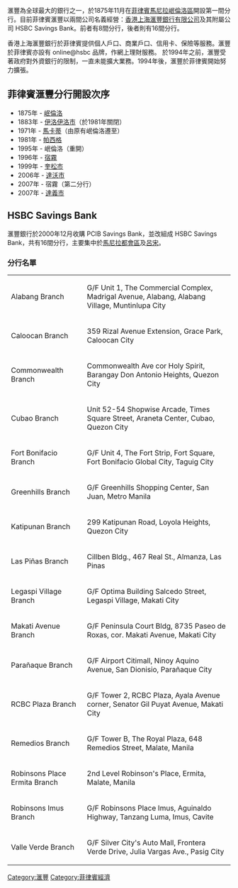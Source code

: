 {{noteTA
|1=zh-cn:马卡蒂; zh-tw:馬卡蒂; zh-hk:馬卡迪;
|2=zh-cn:伊洛伊洛; zh-tw:伊洛伊洛; zh-hk:怡朗;
|3=zh-cn:帕西格; zh-tw:帕西市; zh-hk:巴石市;
|4=zh-cn:奎松; zh-tw:奎松; zh-hk:計順;
|5=zh-cn:博尼法西奧; zh-tw:伯尼法喬; zh-hk:邦尼法紹;
}}
{{Infobox Company |   
  company_name = 香港上海滙豐銀行有限公司 <br>菲律賓分行<br><small>The Hongkong and Shanghai Banking Corporation Limited, Philippines Branch</small> |   
  company_logo = [[File:HSBC_滙豐.svg|200px]] |  
  company_type = 有限公司 |
  company_slogan =  ''The world's local bank'' | 
  parent = [[滙豐控股有限公司|滙豐控股有限公司]]|
  foundation = 1875年 |   
  location = [[菲律賓|菲律賓]] |   
  key_people =  Mark Watkinson（行政總裁）|   
  industry=金融業|
  num_employees =  |   
  homepage = {{URL|https://www.hsbc.com.ph}}
}}
滙豐為全球最大的銀行之一，於1875年11月在[[菲律賓|菲律賓]][[馬尼拉|馬尼拉]][[岷倫洛區|岷倫洛區]]開設第一間分行。目前菲律賓滙豐以兩間公司名義經營：[[香港上海滙豐銀行有限公司|香港上海滙豐銀行有限公司]]及其附屬公司 HSBC Savings Bank。前者有8間分行，後者則有16間分行。

香港上海滙豐銀行於菲律賓提供個人戶口、商業戶口、信用卡、保險等服務。滙豐於菲律賓亦設有 online@hsbc 品牌，作網上理財服務。
於1994年之前，滙豐受著政府對外資銀行的限制，一直未能擴大業務。1994年後，滙豐於菲律賓開始努力擴張。

==菲律賓滙豐分行開設次序==
*1875年 - [[岷倫洛|岷倫洛]]
*1883年 - [[伊洛伊洛市|伊洛伊洛市]]（於1981年關閉）
*1971年 - [[馬卡蒂|馬卡蒂]]（由原有岷倫洛遷至）
*1981年 - [[帕西格|帕西格]]{{le|歐迪卡斯中心|Ortigas Center}}
*1995年 - 岷倫洛（重開）
*1996年 - [[宿霧|宿霧]]
*1999年 - [[奎松市|奎松市]]
*2006年 - [[達沃市|達沃市]]
*2007年 - 宿霧（第二分行）
*2007年 - [[達義市|達義市]]{{le|伯尼法喬國際城|Bonifacio Global City}}

==HSBC Savings Bank==
滙豐銀行於2000年12月收購 PCIB Savings Bank，並改組成 HSBC Savings Bank，共有16間分行，主要集中於[[馬尼拉都會區|馬尼拉都會區]]及[[呂宋|呂宋]]。

===分行名單===
{|class="wikitable"
|-
|Alabang Branch||G/F Unit 1, The Commercial Complex, Madrigal Avenue, Alabang, Alabang Village, Muntinlupa City
|-
|Caloocan Branch||359 Rizal Avenue Extension, Grace Park, Caloocan City
|-
|Commonwealth Branch||Commonwealth Ave cor Holy Spirit, Barangay Don Antonio Heights, Quezon City 
|-
|Cubao Branch||Unit 52-54 Shopwise Arcade, Times Square Street, Araneta Center, Cubao, Quezon City 
|-
|Fort Bonifacio Branch||G/F Unit 4, The Fort Strip, Fort Square, Fort Bonifacio Global City, Taguig City 
|-
|Greenhills Branch|| 	G/F Greenhills Shopping Center, San Juan, Metro Manila 
|-
|Katipunan Branch||299 Katipunan Road, Loyola Heights, Quezon City 
|-
|Las Piñas Branch||Cillben Bldg., 467 Real St., Almanza, Las Pinas 
|-
|Legaspi Village Branch||G/F Optima Building Salcedo Street, Legaspi Village, Makati City 
|-
|Makati Avenue Branch||G/F Peninsula Court Bldg, 8735 Paseo de Roxas, cor. Makati Avenue, Makati City
|-
|Parañaque Branch||G/F Airport Citimall, Ninoy Aquino Avenue, San Dionisio, Parañaque City
|-
|RCBC Plaza Branch||G/F Tower 2, RCBC Plaza, Ayala Avenue corner, Senator Gil Puyat Avenue, Makati City
|-
|Remedios Branch||G/F Tower B, The Royal Plaza, 648 Remedios Street, Malate, Manila
|-
|Robinsons Place Ermita Branch||2nd Level Robinson's Place, Ermita, Malate, Manila
|-
|Robinsons Imus Branch||G/F Robinsons Place Imus, Aguinaldo Highway, Tanzang Luma, Imus, Cavite 
|-
|Valle Verde Branch||G/F Silver City's Auto Mall, Frontera Verde Drive, Julia Vargas Ave., Pasig City
|}

[[Category:滙豐|Category:滙豐]]
[[Category:菲律賓經濟|Category:菲律賓經濟]]